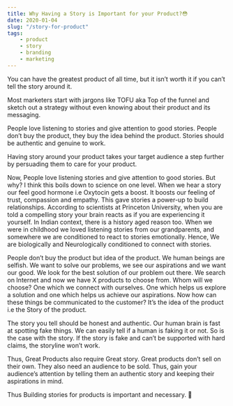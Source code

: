 ```yaml
---
title: Why Having a Story is Important for your Product?😳
date: 2020-01-04
slug: "/story-for-product"
tags:
    - product
    - story
    - branding
    - marketing
---
```


You can have the greatest product of all time, but it isn’t worth it if you can’t tell the story around it.

Most marketers start with jargons like TOFU aka Top of the funnel and sketch out a strategy without even knowing about their product and its messaging.

People love listening to stories and give attention to good stories. People don’t buy the product, they buy the idea behind the product. Stories should be authentic and genuine to work.

Having story around your product takes your target audience a step further by persuading them to care for your product.

Now, People love listening stories and give attention to good stories. But why? I think this boils down to science on one level. When we hear a story our feel good hormone i.e Oxytocin gets a boost. It boosts our feeling of trust, compassion and empathy. This gave stories a power-up to build relationships. According to scientists at Princeton University, when you are told a compelling story your brain reacts as if you are experiencing it yourself. In Indian context, there is a history aged reason too. When we were in childhood we loved listening stories from our grandparents, and somewhere we are conditioned to react to stories emotionally. Hence, We are biologically and Neurologically conditioned to connect with stories.

People don’t buy the product but idea of the product. We human beings are selfish. We want to solve our problems, we see our aspirations and we want our good. We look for the best solution of our problem out there. We search on Internet and now we have X products to choose from. Whom will we choose? One which we connect with ourselves. One which helps us explore a solution and one which helps us achieve our aspirations. Now how can these things be communicated to the customer? It’s the idea of the product i.e the Story of the product.

The story you tell should be honest and authentic. Our human brain is fast at spotting fake things. We can easily tell if a human is faking it or not. So is the case with the story. If the story is fake and can’t be supported with hard claims, the storyline won’t work.

Thus, Great Products also require Great story. Great products don’t sell on their own. They also need an audience to be sold. Thus, gain your audience’s attention by telling them an authentic story and keeping their aspirations in mind.

Thus Building stories for products is important and necessary. 🚀
